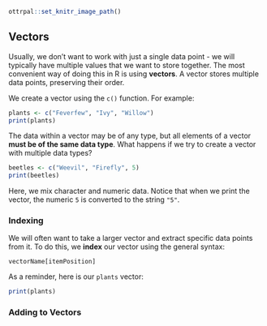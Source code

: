 ```r
ottrpal::set_knitr_image_path()
```

## Vectors

Usually, we don't want to work with just a single data point - we will typically have multiple values that we want to store together. The most convenient way of doing this in R is using **vectors**. A vector stores multiple data points, preserving their order. 

We create a vector using the `c()` function. For example: 

```r
plants <- c("Feverfew", "Ivy", "Willow")
print(plants)
```

The data within a vector may be of any type, but all elements of a vector **must be of the same data type**. What happens if we try to create a vector with multiple data types? 

```r
beetles <- c("Weevil", "Firefly", 5)
print(beetles)
```

Here, we mix character and numeric data. Notice that when we print the vector, the numeric `5` is converted to the string `"5"`.

### Indexing

We will often want to take a larger vector and extract specific data points from it. To do this, we **index** our vector using the general syntax: 

`vectorName[itemPosition]`

As a reminder, here is our `plants` vector:

```r
print(plants)
```

### Adding to Vectors








